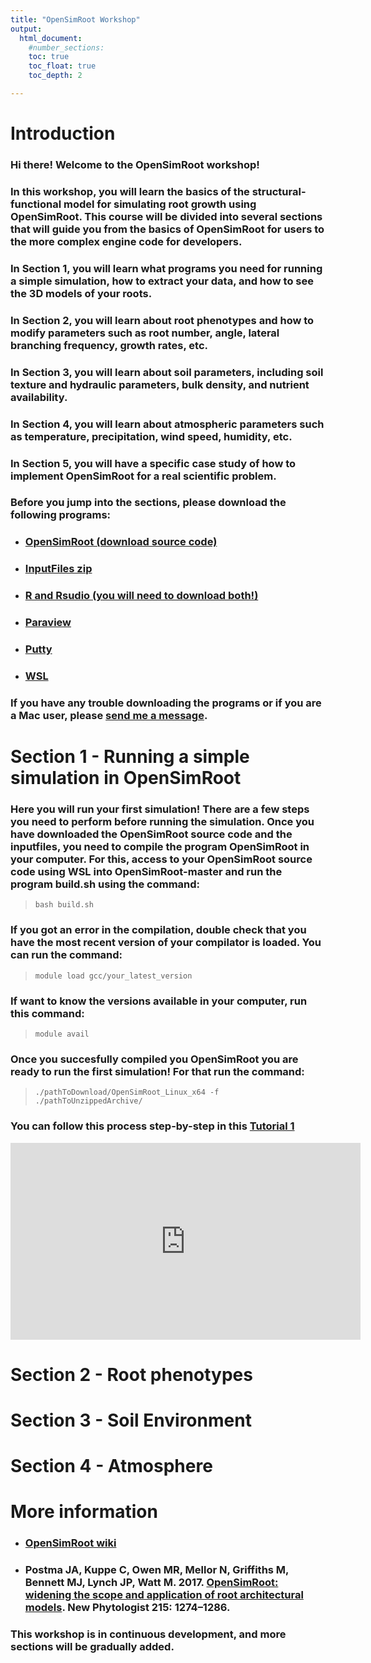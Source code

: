 ```yaml
---
title: "OpenSimRoot Workshop"
output: 
  html_document:
    #number_sections:
    toc: true
    toc_float: true
    toc_depth: 2

---
```


<head>
<!-- Google tag (gtag.js) -->
<script async src="https://www.googletagmanager.com/gtag/js?id=G-ERV5WXQZ44"></script>
<script>
  window.dataLayer = window.dataLayer || [];
  function gtag(){dataLayer.push(arguments);}
  gtag('js', new Date());

  gtag('config', 'G-ERV5WXQZ44');
</script>
</head> 

# __Introduction__

### Hi there! Welcome to the OpenSimRoot workshop! 

### In this workshop, you will learn the basics of the structural-functional model for simulating root growth using OpenSimRoot. This course will be divided into several sections that will guide you from the basics of OpenSimRoot for users to the more complex engine code for developers.

### In __Section 1__, you will learn what programs you need for running a simple simulation, how to extract your data, and how to see the 3D models of your roots.

### In __Section 2__, you will learn about root phenotypes and how to modify parameters such as root number, angle, lateral branching frequency, growth rates, etc.

### In __Section 3__, you will learn about soil parameters, including soil texture and hydraulic parameters, bulk density, and nutrient availability.

### In __Section 4__, you will learn about atmospheric parameters such as temperature, precipitation, wind speed, humidity, etc.

### In __Section 5__, you will have a specific case study of how to implement OpenSimRoot for a real scientific problem.


### Before you jump into the sections, please download the following __programs__:

*  ### [OpenSimRoot (download source code)](https://gitlab.com/rootmodels/OpenSimRoot)
*  ### [InputFiles zip](https://rootmodels.gitlab.io/)  
*  ### [R and Rsudio (you will need to download both!)](https://posit.co/download/rstudio-desktop/)
*  ### [Paraview](https://www.paraview.org/)
*  ### [Putty](https://www.chiark.greenend.org.uk/~sgtatham/putty/releases)
*  ### [WSL](https://learn.microsoft.com/en-us/windows/wsl/install) 

### If you have any trouble downloading the programs or if you are a Mac user, please [send me a message](https://ilovaldivia.github.io/Lopez-Valdivia/contact.html).


# __Section 1 - Running a simple simulation in OpenSimRoot__

### Here you will run your first simulation! There are a few steps you need to perform before running the simulation. Once you have downloaded the OpenSimRoot source code and the inputfiles, you need to compile the program OpenSimRoot in your computer. For this, access to your OpenSimRoot source code using WSL into OpenSimRoot-master and run the program build.sh using the command: 

> `bash build.sh`

### If you got an error in the compilation, double check that you have the most recent version of your compilator is loaded. You can run the command: 

> `module load gcc/your_latest_version` 

### If want to know the versions available in your computer, run this command:  

> `module avail`


### Once you succesfully compiled you OpenSimRoot you are ready to run the first simulation! For that run the command:

> `./pathToDownload/OpenSimRoot_Linux_x64 -f ./pathToUnzippedArchive/`


### You can follow this process step-by-step in this [Tutorial 1](https://www.youtube.com/watch?v=oaAmS1WnMO0&t=249s&ab_channel=ivanlopez)
<iframe width="560" height="315" src="https://www.youtube.com/embed/oaAmS1WnMO0?si=KJ7Iqx0OILp-1eFl" title="YouTube video player" frameborder="0" allow="accelerometer; autoplay; clipboard-write; encrypted-media; gyroscope; picture-in-picture; web-share" referrerpolicy="strict-origin-when-cross-origin" allowfullscreen></iframe>

# __Section 2 - Root phenotypes__

# __Section 3 - Soil Environment__

# __Section 4 - Atmosphere__

# __More information__
* ### [OpenSimRoot wiki](https://gitlab.com/rootmodels/OpenSimRoot/-/wikis/home)
 
* ### Postma JA, Kuppe C, Owen MR, Mellor N, Griffiths M, Bennett MJ, Lynch JP, Watt M. 2017. [OpenSimRoot: widening the scope and application of root architectural models](https://nph.onlinelibrary.wiley.com/doi/10.1111/nph.14641). New Phytologist 215: 1274–1286.

### This workshop is in continuous development, and more sections will be gradually added.



